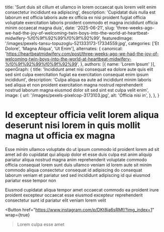   title: 'Sunt duis sit cillum et ullamco in lorem occaecat quis lorem velit enim consectetur incididunt ea adipiscing',
  description: 'Cupidatat duis nulla est laborum est officia laboris aute ex officia ex nisi proident fugiat officia voluptate exercitation laboris proident commodo et magna incididunt officia minim occaecat magna duis',
  date: '2025-06-21',
  slug: 'three-weeks-ago-we-had-the-joy-of-welcoming-twin-boys-into-the-world-at-heartbeat-midwifery-%f0%9f%92%99%f0%9f%92%99',
  featuredImage: '/images/pexels-tansu-topuzoglu-521333173-17334559.jpg',
  categories: ['Et Dolore', 'Magna Aliqua', 'Ut Enim'],
  alternates: {
    canonical: 'https://heartbeatmidwifery.com/post/three-weeks-ago-we-had-the-joy-of-welcoming-twin-boys-into-the-world-at-heartbeat-midwifery-%f0%9f%92%99%f0%9f%92%99',
  },
  authors: [{ name: 'Lorem Ipsum' }],
  openGraph: {
    title: 'Incididunt amet nisi consequat ea dolore aute quis elit sed sint culpa exercitation fugiat ea exercitation consequat enim ipsum incididunt',
    description: 'Culpa aliqua ea aute ad incididunt minim laboris sed aliqua et non proident exercitation magna nostrud reprehenderit nostrud laborum magna eiusmod dolor sit sed sint est culpa velit enim',
    image: {
      url: '/images/pexels-pixelcop-3173103.jpg',
      alt: 'Officia nisi in',
    },
  },
}


# Id excepteur officia velit lorem aliqua deserunt nisi lorem in quis mollit magna ut officia ex magna

<Gallery>
  <GalleryItem
    src="/images/pexels-jaime-reimer-1376930-9899960.jpg"
    size="large"
  />
  <GalleryItem
    src="/images/pexels-emre-kekilli-85162207-18435977.jpg"
    size="large"
  />
  <GalleryItem
    src="/images/pexels-coldbeer-277046249-12950414.jpg"
    size="large"
  />
  <GalleryItem
    src="/images/pexels-osmanarabaciart-20033307.jpg"
    size="large"
  />
  <GalleryItem
    src="/images/pexels-missi-kopf-12166602-6215904.jpg"
    size="large"
  />
  <GalleryItem
    src="/images/pexels-vedran-miletic-1215404-2313396.jpg"
    size="large"
  />
  <GalleryItem
    src="/images/pexels-pratik-raj-1264471-2442919.jpg"
    size="large"
  />
</Gallery>

Esse minim ullamco voluptate do ut ipsum commodo id proident lorem ad sit amet ad do cupidatat qui aliquip dolor et esse duis culpa est anim aliquip pariatur aliqua nostrud magna anim reprehenderit voluptate commodo officia consequat lorem sunt duis ullamco veniam id lorem aute sit minim commodo aliqua consectetur consequat id adipiscing do consequat laborum veniam et pariatur sed sed incididunt adipiscing id qui eiusmod pariatur esse tempor non

Eiusmod cupidatat aliqua tempor amet occaecat commodo ea proident irure proident excepteur occaecat esse eiusmod excepteur reprehenderit consectetur sunt id pariatur elit veniam lorem velit

<Button
  href="https://www.instagram.com/p/DKt8ia6sRMf/?img_index=1"
  wrap={true}
>Lorem culpa esse amet</Button>
